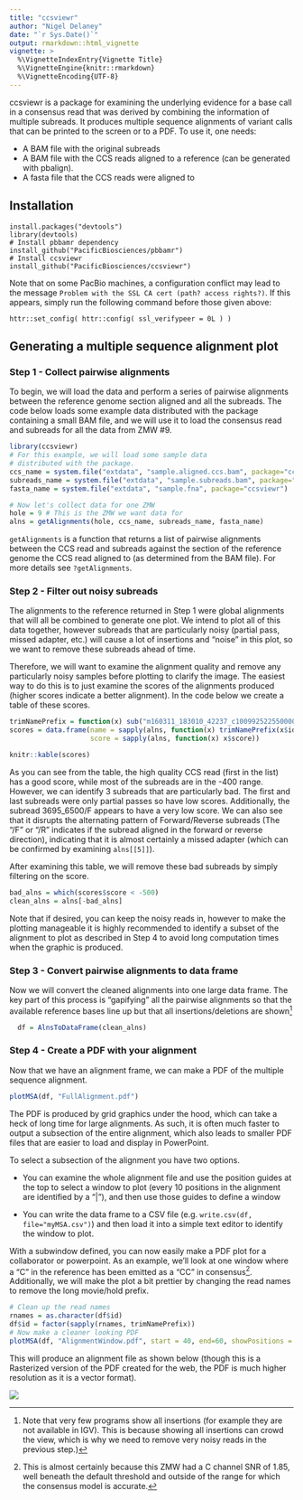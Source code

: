```yaml
---
title: "ccsviewr"
author: "Nigel Delaney"
date: "`r Sys.Date()`"
output: rmarkdown::html_vignette
vignette: >
  %\VignetteIndexEntry{Vignette Title}
  %\VignetteEngine{knitr::rmarkdown}
  %\VignetteEncoding{UTF-8}
---
```


ccsviewr is a package for examining the underlying evidence for a base call in a
consensus read that was derived by combining the information of multiple
subreads.  It produces multiple sequence alignments of variant calls that can be
printed to the screen or to a PDF.  To use it, one needs:

- A BAM file with the original subreads
- A BAM file with the CCS reads aligned to a reference (can be generated with pbalign).
- A fasta file that the CCS reads were aligned to

## Installation

```
install.packages("devtools")
library(devtools)
# Install pbbamr dependency
install_github("PacificBiosciences/pbbamr")
# Install ccsviewr
install_github("PacificBiosciences/ccsviewr")

```
Note that on some PacBio machines, a configuration conflict may lead to the 
message `Problem with the SSL CA cert (path? access rights?)`.  If this appears,
simply run the following command before those given above:

    httr::set_config( httr::config( ssl_verifypeer = 0L ) )

## Generating a multiple sequence alignment plot


### Step 1 - Collect pairwise alignments

To begin, we will load the data and perform a series of pairwise alignments 
between the reference genome section aligned and all the subreads. The code
below loads some example data distributed with the package containing a small
BAM file, and we will use it to load the consensus read and subreads for all the
data from ZMW #9.

```r
library(ccsviewr)
# For this example, we will load some sample data
# distributed with the package.
ccs_name = system.file("extdata", "sample.aligned.ccs.bam", package="ccsviewr")
subreads_name = system.file("extdata", "sample.subreads.bam", package="ccsviewr")
fasta_name = system.file("extdata", "sample.fna", package="ccsviewr")

# Now let's collect data for one ZMW
hole = 9 # This is the ZMW we want data for
alns = getAlignments(hole, ccs_name, subreads_name, fasta_name)
```

`getAlignments` is a function that returns a list of pairwise alignments between
the CCS read and subreads against the section of the reference genome the CCS
read aligned to (as determined from the BAM file).  For more details see
`?getAlignments`.

### Step 2 - Filter out noisy subreads

The alignments to the reference returned in Step 1 were global alignments that
will all be combined to generate one plot. We intend to plot all of this data
together, however subreads that are particularly noisy (partial pass, missed
adapter, etc.) will cause a lot of insertions and "noise" in this plot, so we
want to remove these subreads ahead of time.

Therefore, we will want to examine the alignment quality and remove any 
particularly noisy samples before plotting to clarify the image.  The easiest 
way to do this is to just examine the scores of the alignments produced (higher
scores indicate a better alignment). In the code below we create a table of
these scores.

```r
trimNamePrefix = function(x) sub("m160311_183010_42237_c100992522550000001823224507191630_s1_p0/9/", "", x)
scores = data.frame(name = sapply(alns, function(x) trimNamePrefix(x$id)),
                    score = sapply(alns, function(x) x$score))

knitr::kable(scores)
```

As you can see from the table, the high quality CCS read (first in the list) has
a good score, while most of the subreads are in the -400 range.  However, we can
identify 3 subreads that are particularly bad.  The first and last subreads were
only partial passes so have low scores.  Additionally, the subread 3695_6500/F
appears to have a very low score.  We can also see that it disrupts the
alternating pattern of Forward/Reverse subreads (The "/F" or "/R" indicates if
the subread aligned in the forward or reverse direction), indicating that it is
almost certainly a missed adapter (which can be confirmed by examining
`alns[[5]]`).

After examining this table, we will remove these bad subreads by simply
filtering on the score.

```r
bad_alns = which(scores$score < -500)
clean_alns = alns[-bad_alns]
```

Note that if desired, you can keep the noisy reads in, however to make the 
plotting manageable it is highly recommended to identify a subset of the
alignment to plot as described in Step 4 to avoid long computation times when
the graphic is produced.


### Step 3 - Convert pairwise alignments to data frame

Now we will convert the cleaned alignments into one large data frame.  The key 
part of this process is "gapifying" all the pairwise alignments so that the 
available reference bases line up but that all insertions/deletions are
shown^[Note that very few programs show all insertions (for example they are not
available in IGV).  This is because showing all insertions can crowd the view,
which is why we need to remove very noisy reads in the previous step.)]

```r
  df = AlnsToDataFrame(clean_alns)

```

### Step 4 - Create a PDF with your alignment

Now that we have an alignment frame, we can make a PDF of the multiple sequence
alignment.

```r
plotMSA(df, "FullAlignment.pdf")
```

The PDF is produced by grid graphics under the hood, which can take a heck of 
long time for large alignments.  As such, it is often much faster to output a 
subsection of the entire alignment, which also leads to smaller PDF files that
are easier to load and display in PowerPoint.

To select a subsection of the alignment you have two options.

- You can examine the whole alignment file and use the position guides at
the top to select a window to plot (every 10 positions in the alignment are
identified by a "|"), and then use those guides to define a window

- You can write the data frame to a CSV file (e.g. `write.csv(df, file="myMSA.csv")`)
and then load it into a simple text editor to identify the window to plot.

With a subwindow defined, you can now easily make a PDF plot for a collaborator 
or powerpoint.  As an example, we'll look at one window where a "C" in the reference has been emitted as a "CC" 
in consensus^[This is almost certainly because this ZMW had a C channel SNR of 1.85, well beneath the default threshold and outside of the range for which the consensus model is accurate.].
Additionally, we will make the plot a bit prettier by changing the read names to 
remove the long movie/hold prefix.

```r
# Clean up the read names
rnames = as.character(df$id)
df$id = factor(sapply(rnames, trimNamePrefix))
# Now make a cleaner looking PDF
plotMSA(df, "AlignmentWindow.pdf", start = 40, end=60, showPositions = FALSE)
```

This will produce an alignment file as shown below (though this is a Rasterized
version of the PDF created for the web, the PDF is much higher resolution as it
is a vector format).

![](AlignmentWindow.png)


